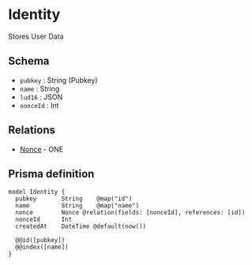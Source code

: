 # Identity

Stores User Data

## Schema

- `pubkey` : String (Pubkey)
- `name` : String
- `lud16` : JSON
- `nonceId` : Int

## Relations

- [Nonce](./nonce) - ONE

## Prisma definition

```prisma
model Identity {
  pubkey       String    @map("id")
  name         String    @map("name")
  nonce        Nonce @relation(fields: [nonceId], references: [id])
  nonceId      Int
  createdAt    DateTime @default(now())

  @@id([pubkey])
  @@index([name])
}
```
